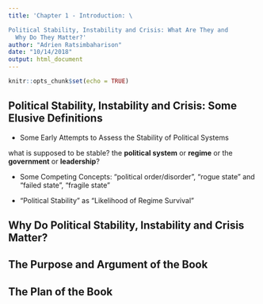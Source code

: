 ```yaml
---
title: 'Chapter 1 - Introduction: \ 

Political Stability, Instability and Crisis: What Are They and
  Why Do They Matter?'
author: "Adrien Ratsimbaharison"
date: "10/14/2018"
output: html_document
---
```


```r
knitr::opts_chunk$set(echo = TRUE)
```

## Political Stability, Instability and Crisis: Some Elusive Definitions

- Some Early Attempts to Assess the Stability of Political Systems

what is supposed to be stable? the **political system** or **regime** or the **government** or **leadership**?



- Some Competing Concepts: "political order/disorder", "rogue state" and "failed state", "fragile state"



- "Political Stability" as "Likelihood of Regime Survival"



## Why Do Political Stability, Instability and Crisis Matter?



## The Purpose and Argument of the Book



## The Plan of the Book



